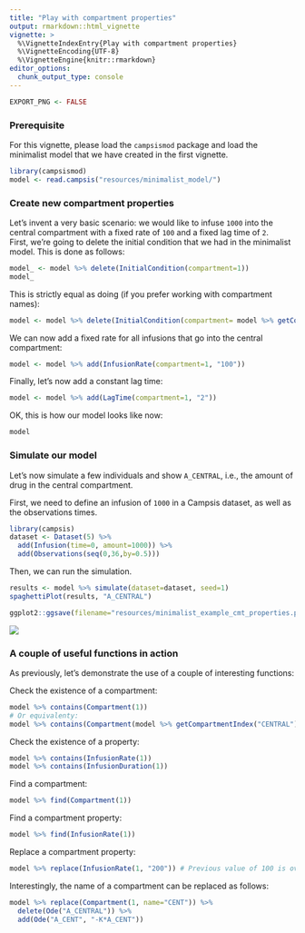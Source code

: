 ---
title: "Play with compartment properties"
output: rmarkdown::html_vignette
vignette: >
  %\VignetteIndexEntry{Play with compartment properties}
  %\VignetteEncoding{UTF-8}
  %\VignetteEngine{knitr::rmarkdown}
editor_options: 
  chunk_output_type: console
---

```{r, echo=FALSE, warning=FALSE, message=FALSE, results='hide'}
EXPORT_PNG <- FALSE
```

### Prerequisite

For this vignette, please load the `campsismod` package and load the minimalist model that we have created in the first vignette.

```{r echo=TRUE, warning=FALSE, message=FALSE}
library(campsismod)
model <- read.campsis("resources/minimalist_model/")
```

### Create new compartment properties

Let's invent a very basic scenario: we would like to infuse `1000` into the central compartment with a fixed rate of `100` and a fixed lag time of `2`.    
First, we're going to delete the initial condition that we had in the minimalist model. This is done as follows:

```{r}
model_ <- model %>% delete(InitialCondition(compartment=1))
model_
```

This is strictly equal as doing (if you prefer working with compartment names):

```{r}
model <- model %>% delete(InitialCondition(compartment= model %>% getCompartmentIndex("CENTRAL")))
```

We can now add a fixed rate for all infusions that go into the central compartment:

```{r}
model <- model %>% add(InfusionRate(compartment=1, "100"))
```

Finally, let's now add a constant lag time:

```{r}
model <- model %>% add(LagTime(compartment=1, "2"))
```

OK, this is how our model looks like now:

```{r}
model
```

### Simulate our model

Let's now simulate a few individuals and show `A_CENTRAL`, i.e., the amount of drug in the central compartment.

First, we need to define an infusion of `1000` in a Campsis dataset, as well as the observations times.

```{r, eval=EXPORT_PNG}
library(campsis)
dataset <- Dataset(5) %>% 
  add(Infusion(time=0, amount=1000)) %>%
  add(Observations(seq(0,36,by=0.5)))
```

Then, we can run the simulation.

```{r, eval=EXPORT_PNG}
results <- model %>% simulate(dataset=dataset, seed=1)
spaghettiPlot(results, "A_CENTRAL")
```

```{r, eval=EXPORT_PNG, echo=FALSE, results='hide'}
ggplot2::ggsave(filename="resources/minimalist_example_cmt_properties.png", width=7, height=3, dpi=100)
```

![](resources/minimalist_example_cmt_properties.png)

### A couple of useful functions in action

As previously, let's demonstrate the use of a couple of interesting functions:  

Check the existence of a compartment:

```{r}
model %>% contains(Compartment(1)) 
# Or equivalenty:
model %>% contains(Compartment(model %>% getCompartmentIndex("CENTRAL")))
```

Check the existence of a property:

```{r}
model %>% contains(InfusionRate(1))
model %>% contains(InfusionDuration(1)) 
```

Find a compartment:

```{r}
model %>% find(Compartment(1)) 
```

Find a compartment property:

```{r}
model %>% find(InfusionRate(1)) 
```

Replace a compartment property:

```{r}
model %>% replace(InfusionRate(1, "200")) # Previous value of 100 is overridden
```

Interestingly, the name of a compartment can be replaced as follows:

```{r}
model %>% replace(Compartment(1, name="CENT")) %>%
  delete(Ode("A_CENTRAL")) %>%
  add(Ode("A_CENT", "-K*A_CENT"))
```
